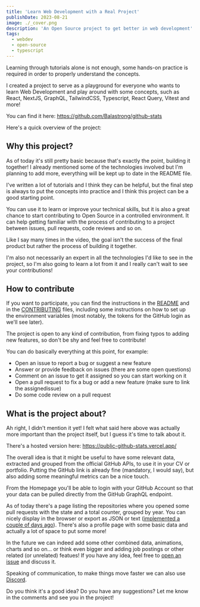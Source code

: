 ```yaml
---
title: 'Learn Web Development with a Real Project'
publishDate: 2023-08-21
image: ./_cover.png
description: 'An Open Source project to get better in web development'
tags:
  - webdev
  - open-source
  - typescript
---
```



Learning through tutorials alone is not enough, some hands-on practice is required in order to properly understand the concepts.

I created a project to serve as a playground for everyone who wants to learn Web Development and play around with some concepts, such as React, NextJS, GraphQL, TailwindCSS, Typescript, React Query, Vitest and more!

You can find it here: https://github.com/Balastrong/github-stats

Here's a quick overview of the project:

<YouTube id="ZM92XPdrOTk" />

## Why this project?

As of today it's still pretty basic because that's exactly the point, building it together! I already mentioned some of the technologies involved but I'm planning to add more, everything will be kept up to date in the README file.

I've written a lot of tutorials and I think they can be helpful, but the final step is always to put the concepts into practice and I think this project can be a good starting point.

You can use it to learn or improve your technical skills, but it is also a great chance to start contributing to Open Source in a controlled environment. It can help getting familiar with the process of contributing to a project between issues, pull requests, code reviews and so on.

Like I say many times in the video, the goal isn't the success of the final product but rather the process of building it together.

I'm also not necessarily an expert in all the technologies I'd like to see in the project, so I'm also going to learn a lot from it and I really can't wait to see your contributions!

## How to contribute

If you want to participate, you can find the instructions in the [README](https://github.com/Balastrong/github-stats/blob/main/README.md) and in the [CONTRIBUTING](https://github.com/Balastrong/github-stats/blob/main/CONTRIBUTING.md) files, including some instructions on how to set up the environment variables (most notably, the tokens for the GitHub login as we'll see later).

The project is open to any kind of contribution, from fixing typos to adding new features, so don't be shy and feel free to contribute!

You can do basically everything at this point, for example:

- Open an issue to report a bug or suggest a new feature
- Answer or provide feedback on issues (there are some open questions)
- Comment on an issue to get it assigned so you can start working on it
- Open a pull request to fix a bug or add a new feature (make sure to link the assignedissue)
- Do some code review on a pull request

## What is the project about?

Ah right, I didn't mention it yet! I felt what said here above was actually more important than the project itself, but I guess it's time to talk about it.

There's a hosted version here: https://public-github-stats.vercel.app/

The overall idea is that it might be useful to have some relevant data, extracted and grouped from the official GitHub APIs, to use it in your CV or portfolio. Putting the GitHub link is already fine (mandatory, I would say), but also adding some meaningful metrics can be a nice touch.

From the Homepage you'll be able to login with your GitHub Account so that your data can be pulled directly from the GitHub GraphQL endpoint.

As of today there's a page listing the repositories where you opened some pull requests with the state and a total counter, grouped by year. You can nicely display in the browser or export as JSON or text ([implemented a couple of days ago](https://github.com/Balastrong/github-stats/pull/19)).
There's also a profile page with some basic data and actually a lot of space to put some more!

In the future we can indeed add some other combined data, animations, charts and so on... or think even bigger and adding job postings or other related (or unrelated) featues! If you have any idea, feel free to [open an issue](https://github.com/Balastrong/github-stats/issues) and discuss it.

Speaking of communication, to make things move faster we can also use [Discord](https://discord.gg/5CceB5Y6Zt).

Do you think it's a good idea? Do you have any suggestions? Let me know in the comments and see you in the project!
